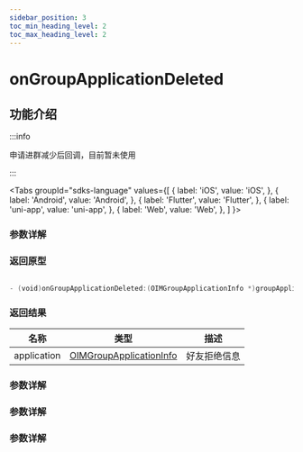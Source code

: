 ```yaml
---
sidebar_position: 3
toc_min_heading_level: 2
toc_max_heading_level: 2
---
```


# onGroupApplicationDeleted

## 功能介绍

:::info

申请进群减少后回调，目前暂未使用

:::

<Tabs
groupId="sdks-language"
values={[
{ label: 'iOS', value: 'iOS', },
{ label: 'Android', value: 'Android', },
{ label: 'Flutter', value: 'Flutter', },
{ label: 'uni-app', value: 'uni-app', },
{ label: 'Web', value: 'Web', },
]
}>

<TabItem value="Flutter">

### 参数详解

</TabItem>

<TabItem value="iOS">

### 返回原型

```swift showLineNumbers

- (void)onGroupApplicationDeleted:(OIMGroupApplicationInfo *)groupApplication;

```

### 返回结果

| 名称        | 类型                                                                   | 描述         |
| ----------- | ---------------------------------------------------------------------- | ------------ |
| application | [OIMGroupApplicationInfo](docs/sdks/Class/Group/GroupApplicationInfo.mdx) | 好友拒绝信息 |

</TabItem>

<TabItem value="Android">

### 参数详解

</TabItem>

<TabItem value="Web">

### 参数详解

</TabItem>

<TabItem value="uni-app">

### 参数详解

</TabItem>

</Tabs>
